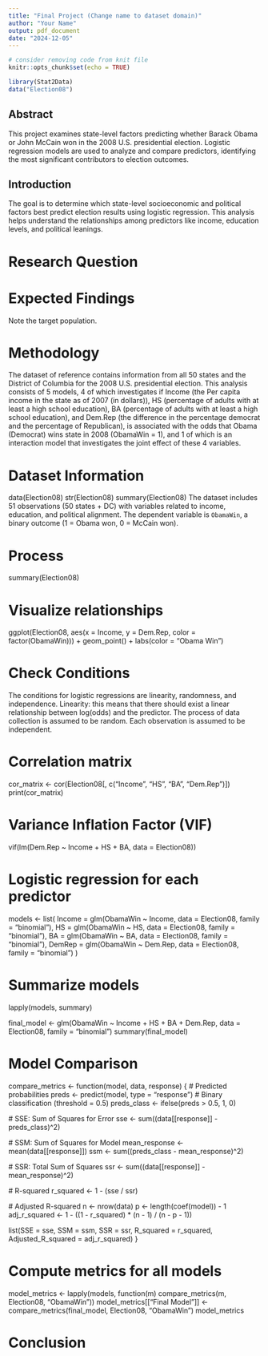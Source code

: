 ```yaml
---
title: "Final Project (Change name to dataset domain)"
author: "Your Name"
output: pdf_document
date: "2024-12-05"
---
```


```r
# consider removing code from knit file
knitr::opts_chunk$set(echo = TRUE)

```

```r
library(Stat2Data)
data("Election08")
```
## Abstract
This project examines state-level factors predicting whether Barack Obama or John McCain won in the 2008 U.S. presidential election. Logistic regression models are used to analyze and compare predictors, identifying the most significant contributors to election outcomes.

## Introduction
The goal is to determine which state-level socioeconomic and political factors best predict election results using logistic regression. This analysis helps understand the relationships among predictors like income, education levels, and political leanings.

# Research Question


# Expected Findings
Note the target population.


# Methodology
The dataset of reference contains information from all 50 states and the District of Columbia for the 2008 U.S. presidential election.
This analysis consists of 5 models, 4 of which investigates if Income (the Per capita income in the state as of 2007 (in dollars)), HS (percentage of adults with at least a high school education), BA (percentage of adults with at least a high school education), and Dem.Rep (the difference in the percentage democrat and the percentage of Republican), is associated with the odds that Obama (Democrat) wins state in 2008 (ObamaWin = 1), and 1 of which is an interaction model that investigates the joint effect of these 4 variables. 

# Dataset Information
data(Election08)
str(Election08)
summary(Election08)
The dataset includes 51 observations (50 states + DC) with variables related to income, education, and political alignment. The dependent variable is `ObamaWin`, a binary outcome (1 = Obama won, 0 = McCain won).

# Process
summary(Election08)

# Visualize relationships
ggplot(Election08, aes(x = Income, y = Dem.Rep, color = factor(ObamaWin))) +
  geom_point() + labs(color = "Obama Win")

# Check Conditions
The conditions for logistic regressions are linearity, randomness, and independence. 
Linearity: this means that there should exist a linear relationship between log(odds) and the predictor. 
The process of data collection is assumed to be random. Each observation is assumed to be independent. 

# Correlation matrix
cor_matrix <- cor(Election08[, c("Income", "HS", "BA", "Dem.Rep")])
print(cor_matrix)

# Variance Inflation Factor (VIF)
vif(lm(Dem.Rep ~ Income + HS + BA, data = Election08))

# Logistic regression for each predictor
models <- list(
  Income = glm(ObamaWin ~ Income, data = Election08, family = "binomial"),
  HS = glm(ObamaWin ~ HS, data = Election08, family = "binomial"),
  BA = glm(ObamaWin ~ BA, data = Election08, family = "binomial"),
  DemRep = glm(ObamaWin ~ Dem.Rep, data = Election08, family = "binomial")
)

# Summarize models
lapply(models, summary)

final_model <- glm(ObamaWin ~ Income + HS + BA + Dem.Rep, data = Election08, family = "binomial")
summary(final_model)

# Model Comparison
compare_metrics <- function(model, data, response) {
  # Predicted probabilities
  preds <- predict(model, type = "response")
  # Binary classification (threshold = 0.5)
  preds_class <- ifelse(preds > 0.5, 1, 0)
  
  # SSE: Sum of Squares for Error
  sse <- sum((data[[response]] - preds_class)^2)
  
  # SSM: Sum of Squares for Model
  mean_response <- mean(data[[response]])
  ssm <- sum((preds_class - mean_response)^2)
  
  # SSR: Total Sum of Squares
  ssr <- sum((data[[response]] - mean_response)^2)
  
  # R-squared
  r_squared <- 1 - (sse / ssr)
  
  # Adjusted R-squared
  n <- nrow(data)
  p <- length(coef(model)) - 1
  adj_r_squared <- 1 - ((1 - r_squared) * (n - 1) / (n - p - 1))
  
  list(SSE = sse, SSM = ssm, SSR = ssr, R_squared = r_squared, Adjusted_R_squared = adj_r_squared)
}

# Compute metrics for all models
model_metrics <- lapply(models, function(m) compare_metrics(m, Election08, "ObamaWin"))
model_metrics[["Final Model"]] <- compare_metrics(final_model, Election08, "ObamaWin")
model_metrics

# Conclusion
